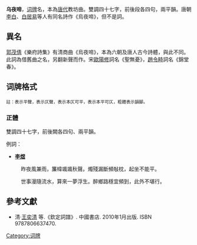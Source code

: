 {{About|烏夜啼 (雙調四十七字，又名錦棠春)|烏夜啼 (雙調三十六字，又名相見歡)|相見歡}}
{{Otheruses|other=同名古琴曲|烏夜啼 (古琴曲)}}
'''乌夜啼'''，[[词牌|词牌]]名，本為[[唐代|唐代]]教坊曲。雙調四十七字，前後段各四句，兩平韻。唐朝[[李白|李白]]、[[白居易|白居易]]等人有同名詩作《烏夜啼》，但不是詞。

==異名==
[[郭茂倩|郭茂倩]]《樂府詩集》有清商曲《烏夜啼》，本為六朝及唐人古今詩體，與此不同。此詞為借舊曲之名，另翻新聲而作。宋[[歐陽修|歐陽修]]詞名《聖無憂》，[[趙令畤|趙令畤]]詞名《錦堂春》。

== 词牌格式 ==
{{Wikisource}}
<span style="font-size:smaller;">註：{{平仄|平}}表示平聲，{{平仄|仄}}表示仄聲，{{平仄|[仄]}}表示本仄可平，{{平仄|[平]}}表示本平可仄，粗體表示韻腳。</span>

=== 正體 ===
雙調四十七字，前後闕各四句、兩平韻。
{{quote|
{{平仄|仄仄平平仄，[平]平仄仄平'''平'''。[仄]平[仄]仄平平仄，[仄]仄仄平'''平'''。

[仄]仄[仄]平[平]仄，[仄]平[仄]仄平'''平'''。[仄]平[仄]仄平平仄，[仄]仄仄平'''平'''。}}
}}

例詞：
*'''[[李煜|李煜]]'''
:昨夜風兼雨，簾幃颯颯秋聲。燭殘漏斷頻敧枕，起坐不能平。

:世事漫隨流水，算來一夢浮生。醉鄉路穩宜頻到，此外不堪行。

== 參考文獻 ==
*清·[[王奕清|王奕清]] 等.《欽定詞譜》. 中國書店. 2010年1月出版. ISBN 9787806637470.


{{詞牌}}
[[Category:词牌|Category:词牌]]